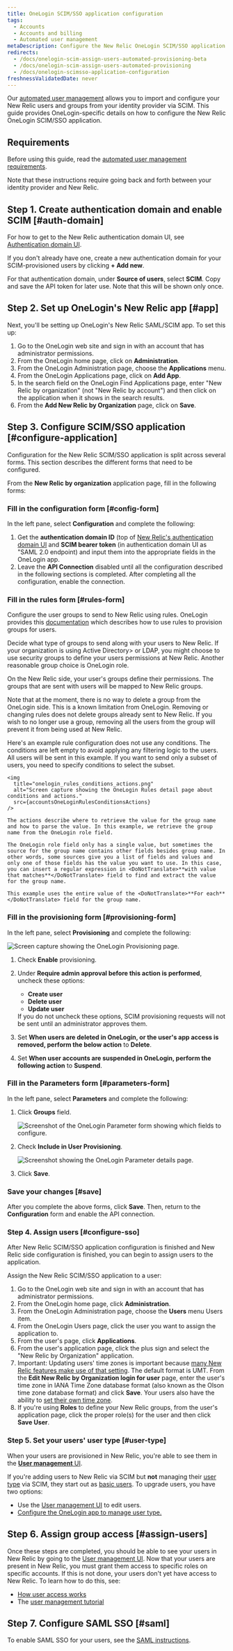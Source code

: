 ```yaml
---
title: OneLogin SCIM/SSO application configuration
tags:
  - Accounts
  - Accounts and billing
  - Automated user management
metaDescription: Configure the New Relic OneLogin SCIM/SSO application for your organization.
redirects:
  - /docs/onelogin-scim-assign-users-automated-provisioning-beta
  - /docs/onelogin-scim-assign-users-automated-provisioning
  - /docs/onelogin-scimsso-application-configuration
freshnessValidatedDate: never
---
```






Our [automated user management](/docs/accounts/accounts/automated-user-management/automated-user-provisioning-single-sign) allows you to import and configure your New Relic users and groups from your identity provider via SCIM. This guide provides OneLogin-specific details on how to configure the New Relic OneLogin SCIM/SSO application.

## Requirements

Before using this guide, read the [automated user management requirements](/docs/assign-users-automated-provisioning-allow-single-sign#requirements).

Note that these instructions require going back and forth between your identity provider and New Relic.

## Step 1. Create authentication domain and enable SCIM [#auth-domain]

For how to get to the New Relic authentication domain UI, see [Authentication domain UI](/docs/accounts/accounts-billing/new-relic-one-user-management/authentication-domains-saml-sso-scim-more/#manage-user-type-scim).

If you don't already have one, create a new authentication domain for your SCIM-provisioned users by clicking <DoNotTranslate>**+ Add new**</DoNotTranslate>.

For that authentication domain, under <DoNotTranslate>**Source of users**</DoNotTranslate>, select <DoNotTranslate>**SCIM**</DoNotTranslate>. Copy and save the API token for later use. Note that this will be shown only once.

## Step 2. Set up OneLogin's New Relic app [#app]

Next, you'll be setting up OneLogin's New Relic SAML/SCIM app. To set this up:

1. Go to the OneLogin web site and sign in with an account that has administrator permissions.
2. From the OneLogin home page, click on <DoNotTranslate>**Administration**</DoNotTranslate>.
3. From the OneLogin Administration page, choose the <DoNotTranslate>**Applications**</DoNotTranslate> menu.
4. From the OneLogin Applications page, click on <DoNotTranslate>**Add App**</DoNotTranslate>.
5. In the search field on the OneLogin Find Applications page, enter "New Relic by organization" (not "New Relic by account") and then click on the application when it shows in the search results.
6. From the <DoNotTranslate>**Add New Relic by Organization**</DoNotTranslate> page, click on <DoNotTranslate>**Save**</DoNotTranslate>.

## Step 3. Configure SCIM/SSO application [#configure-application]

Configuration for the New Relic SCIM/SSO application is split across several forms. This section describes the different forms that need to be configured.

From the <DoNotTranslate>**New Relic by organization**</DoNotTranslate> application page, fill in the following forms:

### Fill in the configuration form [#config-form]

In the left pane, select <DoNotTranslate>**Configuration**</DoNotTranslate> and complete the following:

1. Get the <DoNotTranslate>**authentication domain ID**</DoNotTranslate> (top of [New Relic's authentication domain UI](/docs/accounts/accounts-billing/new-relic-one-user-management/authentication-domains-saml-sso-scim-more) and <DoNotTranslate>**SCIM bearer token**</DoNotTranslate> (in authentication domain UI as "SAML 2.0 endpoint) and input them into the appropriate fields in the OneLogin app.
2. Leave the <DoNotTranslate>**API Connection**</DoNotTranslate> disabled until all the configuration described in the following sections is completed. After completing all the configuration, enable the connection.

### Fill in the rules form [#rules-form]

Configure the user groups to send to New Relic using rules. OneLogin provides this [documentation](https://developers.onelogin.com/scim/create-app#scim_rules) which describes how to use rules to provision groups for users.

Decide what type of groups to send along with your users to New Relic. If your organization is using <DoNotTranslate>Active Directory</DoNotTranslate>> or LDAP, you might choose to use security groups to define your users permissions at New Relic. Another reasonable group choice is OneLogin role.

On the New Relic side, your user's groups define their permissions. The groups that are sent with users will be mapped to New Relic groups.

Note that at the moment, there is no way to delete a group from the OneLogin side. This is a known limitation from OneLogin. Removing or changing rules does not delete groups already sent to New Relic. If you wish to no longer use a group, removing all the users from the group will prevent it from being used at New Relic.

<CollapserGroup>
  <Collapser
    id="rule-example"
    title="A rule that only uses actions"
  >
    Here's an example rule configuration does not use any conditions. The conditions are left empty to avoid applying any filtering logic to the users. All users will be sent in this example. If you want to send only a subset of users, you need to specify conditions to select the subset.

    <img
      title="onelogin_rules_conditions_actions.png"
      alt="Screen capture showing the OneLogin Rules detail page about conditions and actions."
      src={accountsOneLoginRulesConditionsActions}
    />

    The actions describe where to retrieve the value for the group name and how to parse the value. In this example, we retrieve the group name from the OneLogin role field.

    The OneLogin role field only has a single value, but sometimes the source for the group name contains other fields besides group name. In other words, some sources give you a list of fields and values and only one of those fields has the value you want to use. In this case, you can insert a regular expression in <DoNotTranslate>**with value that matches**</DoNotTranslate> field to find and extract the value for the group name.

    This example uses the entire value of the <DoNotTranslate>**For each**</DoNotTranslate> field for the group name.
  </Collapser>
</CollapserGroup>

### Fill in the provisioning form [#provisioning-form]

In the left pane, select <DoNotTranslate>**Provisioning**</DoNotTranslate> and complete the following:

<img
  title="onelogin_provisioning_form.png"
  alt="Screen capture showing the OneLogin Provisioning page."
  src={accountsOneLoginProvisioningForm}
/>

1. Check <DoNotTranslate>**Enable**</DoNotTranslate> provisioning.
2. Under <DoNotTranslate>**Require admin approval before this action is performed**</DoNotTranslate>, uncheck these options:

   * <DoNotTranslate>**Create user**</DoNotTranslate>
   * <DoNotTranslate>**Delete user**</DoNotTranslate>
   * <DoNotTranslate>**Update user**</DoNotTranslate>

   <Callout variant="tip">
     If you do not uncheck these options, SCIM provisioning requests will not be sent until an administrator approves them.
   </Callout>
3. Set <DoNotTranslate>**When users are deleted in OneLogin, or the user's app access is removed, perform the below action**</DoNotTranslate> to <DoNotTranslate>**Delete**</DoNotTranslate>.
4. Set <DoNotTranslate>**When user accounts are suspended in OneLogin, perform the following action**</DoNotTranslate> to <DoNotTranslate>**Suspend**</DoNotTranslate>.

### Fill in the Parameters form [#parameters-form]

In the left pane, select <DoNotTranslate>**Parameters**</DoNotTranslate> and complete the following:

1. Click <DoNotTranslate>**Groups**</DoNotTranslate> field.

   <img
     title="onelogin_parameter_form_general.png"
     alt="Screenshot of the OneLogin Parameter form showing which fields to configure."
     src={accountsOneLoginGeneralParameterForm}
   />
2. Check <DoNotTranslate>**Include in User Provisioning**</DoNotTranslate>.

   <img
     title="onelogin_parameter_form_specific.png"
     alt="Screenshot showing the OneLogin Parameter details page."
     src={accountsOneLoginParameterFormSpecific}
   />
3. Click <DoNotTranslate>**Save**</DoNotTranslate>.

### Save your changes [#save]

After you complete the above forms, click <DoNotTranslate>**Save**</DoNotTranslate>. Then, return to the <DoNotTranslate>**Configuration**</DoNotTranslate> form and enable the API connection.

### Step 4. Assign users [#configure-sso]

After New Relic SCIM/SSO application configuration is finished and New Relic side configuration is finished, you can begin to assign users to the application.

Assign the New Relic SCIM/SSO application to a user:

1. Go to the OneLogin web site and sign in with an account that has administrator permissions.
2. From the OneLogin home page, click <DoNotTranslate>**Administration**</DoNotTranslate>.
3. From the OneLogin Administration page, choose the <DoNotTranslate>**Users**</DoNotTranslate> menu Users item.
4. From the OneLogin Users page, click the user you want to assign the application to.
5. From the user's page, click <DoNotTranslate>**Applications**</DoNotTranslate>.
6. From the user's application page, click the plus sign and select the "New Relic by Organization" application.
7. Important: Updating users' time zones is important because [many New Relic features make use of that setting](/docs/accounts/accounts-billing/general-account-settings/default-time-zone-setting). The default format is UMT. From the <DoNotTranslate>**Edit New Relic by Organization login for user**</DoNotTranslate> page, enter the user's time zone in IANA Time Zone database format (also known as the Olson time zone database format) and click <DoNotTranslate>**Save**</DoNotTranslate>. Your users also have the ability to [set their own time zone](/docs/accounts/accounts-billing/general-account-settings/default-time-zone-setting).
8. If you're using <DoNotTranslate>**Roles**</DoNotTranslate> to define your New Relic groups, from the user's application page, click the proper role(s) for the user and then click <DoNotTranslate>**Save User**</DoNotTranslate>.

### Step 5. Set your users' user type [#user-type]

When your users are provisioned in New Relic, you're able to see them in the [<DoNotTranslate>**User management**</DoNotTranslate> UI](/docs/accounts/accounts-billing/new-relic-one-user-management/user-management-ui-and-tasks#where).

If you're adding users to New Relic via SCIM but **not** managing their [user type](/docs/accounts/accounts-billing/new-relic-one-user-management/user-type) via SCIM, they start out as [basic users](/docs/accounts/accounts-billing/new-relic-one-user-management/user-type). To upgrade users, you have two options:

* Use the [User management UI](/docs/accounts/accounts-billing/new-relic-one-user-management/user-management-ui-and-tasks#edit-user-type) to edit users.
* [Configure the OneLogin app to manage user type.](/docs/accounts/accounts-billing/new-relic-one-user-management/authentication-domains-saml-sso-scim-more/#manage-user-type-scim)

## Step 6. Assign group access [#assign-users]

Once these steps are completed, you should be able to see your users in New Relic by going to the [User management UI](/docs/accounts/accounts-billing/new-relic-one-user-management/user-management-ui-and-tasks#where). Now that your users are present in New Relic, you must grant them access to specific roles on specific accounts. If this is not done, your users don't yet have access to New Relic. To learn how to do this, see:

* [How user access works](/docs/accounts/accounts-billing/new-relic-one-user-management/user-management-concepts#understand-concepts)
* The [user management tutorial](/docs/accounts/accounts-billing/new-relic-one-user-management/tutorial-add-new-user-groups-roles-new-relic-one-user-model/)

## Step 7. Configure SAML SSO [#saml]

To enable SAML SSO for your users, see the [SAML instructions](/docs/accounts/accounts-billing/new-relic-one-user-management/authentication-domains-saml-sso-scim-more/#authentication).
